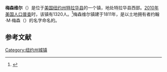 {{Infobox settlement
|official_name            = 梅森维尔
|settlement_type          = 镇
|nickname                 = 
|motto                    =

<!-- Images -->
|image_skyline            = 
|imagesize                = 
|image_caption            = 
|image_flag               = 
|image_seal               =

<!-- Maps -->
|pushpin_map            = New York
|pushpin_label          = 梅森维尔
|pushpin_label_position = <!-- the position of the pushpin label: left, right, top, bottom, none -->
|pushpin_map_caption    =
|pushpin_mapsize        =
|image_map                = 
|mapsize                  = 
|map_caption              = 
|image_map1               = 
|mapsize1                 = 
|map_caption1             =

<!-- Location -->
|coordinates_region       = US-NY
|subdivision_type         = [[国家|国家]]
|subdivision_name         = [[美国|美国]]
|subdivision_type1        = [[美国行政区划|州]]
|subdivision_name1        = [[纽约州|纽约州]]
|subdivision_type2        = [[纽约州行政区划|县]]
|subdivision_name2        = [[特拉华县_(纽约州)|特拉华县]]
|government_footnotes     = 
|government_type          =
|established_title        = 
|established_date         =

<!-- Area -->
|unit_pref  =  Imperial
|area_footnotes           = 
|area_magnitude           = 
|area_total_km2           = 141.0
|area_land_km2            = 140.5
|area_water_km2           = 0.5
|area_total_sq_mi         = 
|area_land_sq_mi          = 
|area_water_sq_mi         = 

<!-- Population -->
|population_as_of         = [[2010年美国人口普查|2010]]
|population_footnotes     = 
|population_total         = 1320
|population_density_km2   = 9.4
|population_density_sq_mi =

<!-- General information -->
|timezone                 = [[美国东部时间|EST]]
|utc_offset               = -5
|timezone_DST             = EDT
|utc_offset_DST           = -4
|elevation_footnotes      = 
|elevation_m              = 454
|elevation_ft             = 1490
|latd = 42 |latm = 13 |lats = 50 |latNS = N
|longd = 75 |longm = 20 |longs = 20 |longEW = W

<!-- Area/postal codes & others -->
|postal_code_type         = [[美国邮政编码|邮政编码]]
|postal_code              = 13804
|area_code                = [[美国电话区号607|607]]
|website                  = {{URL|www.masonvilleny.com}}
|footnotes                = 
}}
'''梅森维尔'''（{{lang-en|Masonville}}）是位于[[美国|美国]][[纽约州|纽约州]][[特拉华县_(纽约州)|特拉华县]]的一个镇，地处特拉华县西部。[[2010年美国人口普查|2010年美国人口普查]]时，该镇有1320人。<ref name>{{cite web|url=http://factfinder2.census.gov|publisher=[[United_States_Census_Bureau|United States Census Bureau]]|title=American FactFinder|accessdate=2020-09-11|archive-date=2013-09-11|archive-url=https://web.archive.org/web/20130911234518/http://factfinder2.census.gov/|dead-url=no}}</ref>梅森维尔镇建于1811年，是以土地拥有者约翰·M·梅森（{{lang|en|John M. Mason}}）的名字命名的。

== 参考文献 ==
{{reflist}}

{{NY-stub}}
[[Category:纽约州城镇|Category:纽约州城镇]]